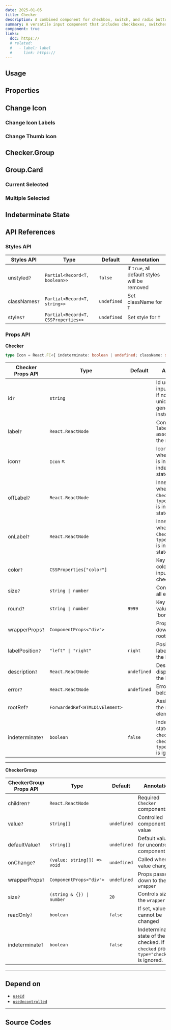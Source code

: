 ```yaml
---
date: 2025-01-05
title: Checker
description: A combined component for checkbox, switch, and radio button functionality. Useful for managing multiple selections or binary choices.
summary: A versatile input component that includes checkboxes, switches, and radio buttons for interactive selection.
component: true
links:
  doc: https://
  # related:
  #   - label: label
  #     link: https://
---
```


## Usage

<CheckerDemosUsage />

## Properties

<CheckerDemosConfigurator />

## Change Icon

### Change Icon Labels

<CheckerDemosChangeIconLabels />

### Change Thumb Icon

<CheckerDemosChangeThumbIcon />

## Checker.Group

<CheckerDemosGroup />

## Group.Card

<CheckerDemosGroupCard />

### Current Selected

<CheckerDemosCurrentSelected />

### Multiple Selected

<CheckerDemosMultipleSelected />

## Indeterminate State

<CheckerDemosIndeterminate />

## API References

### Styles API

| Styles API    | Type                                | Default     | Annotation                                    |
| ------------- | ----------------------------------- | ----------- | --------------------------------------------- |
| unstyled`?`   | `Partial<Record<T, boolean>>`       | `false`     | if `true`, all default styles will be removed |
| classNames`?` | `Partial<Record<T, string>>`        | `undefined` | Set className for `T`                         |
| styles`?`     | `Partial<Record<T, CSSProperties>>` | `undefined` | Set style for `T`                             |

### Props API

**Checker**

```ts
type Icon = React.FC<{ indeterminate: boolean | undefined; className: string }>;
```

| Checker Props API | Type                           | Default     | Annotation                                                                                     |
| ----------------- | ------------------------------ | ----------- | ---------------------------------------------------------------------------------------------- |
| id`?`             | `string`                       |             | Id used to bind input and label, if not passed, unique id will be generated instead            |
| label`?`          | `React.ReactNode`              |             | Content of the `label` associated with the radio                                               |
| icon`?`           | `Icon` ↖️                      |             | Icon displayed when checked is in checked or indeterminate state                               |
| offLabel`?`       | `React.ReactNode`              |             | Inner label when the `Checker` at `type="switch"` is in unchecked state                        |
| onLabel`?`        | `React.ReactNode`              |             | Inner label when the `Checker` at `type="switch"` is in checked state                          |
| color`?`          | `CSSProperties["color"]`       |             | Key of CSS color to set input color in checked state.                                          |
| size`?`           | `string \| number`             |             | Controls size of all elements                                                                  |
| round`?`          | `string \| number`             | `9999`      | Key of CSS value to set `border-radius                                                         |
| wrapperProps`?`   | `ComponentProps<"div">`        |             | Props passed down to the root element                                                          |
| labelPosition`?`  | `"left" \| "right"`            | `right`     | Position of the label relative to the input                                                    |
| description`?`    | `React.ReactNode`              | `undefined` | Description displayed below the label                                                          |
| error`?`          | `React.ReactNode`              | `undefined` | Error displayed below the label                                                                |
| rootRef`?`        | `ForwardedRef<HTMLDivElement>` |             | Assigns ref of the root element                                                                |
| indeterminate`?`  | `boolean`                      | `false`     | Indeterminate state of the `checkbox`. If set, `checked` prop at `type="checkbox"` is ignored. |

---

**CheckerGroup**

| CheckerGroup Props API | Type                        | Default     | Annotation                                                                                  |
| ---------------------- | --------------------------- | ----------- | ------------------------------------------------------------------------------------------- |
| children`?`            | `React.ReactNode`           |             | Required `Checker` components                                                               |
| value`?`               | `string[]`                  | `undefined` | Controlled component value                                                                  |
| defaultValue`?`        | `string[]`                  | `undefined` | Default value for uncontrolled component                                                    |
| onChange`?`            | `(value: string[]) => void` | `undefined` | Called when value changes                                                                   |
| wrapperProps`?`        | `ComponentProps<"div">`     | `undefined` | Props passed down to the `wrapper`                                                          |
| size`?`                | `(string & {}) \| number`   | `20`        | Controls size of the `wrapper`                                                              |
| readOnly`?`            | `boolean`                   | `false`     | If set, value cannot be changed                                                             |
| indeterminate`?`       | `boolean`                   | `false`     | Indeterminate state of the checked. If set, `checked` prop at `type="checkbox"` is ignored. |

---

## Depend on

- [`useId`](/docs/web/hooks/use-id)
- [`useUncontrolled`](/docs/web/hooks/use-uncontrolled)

---

## Source Codes

<SourceCodes name="checker" />
